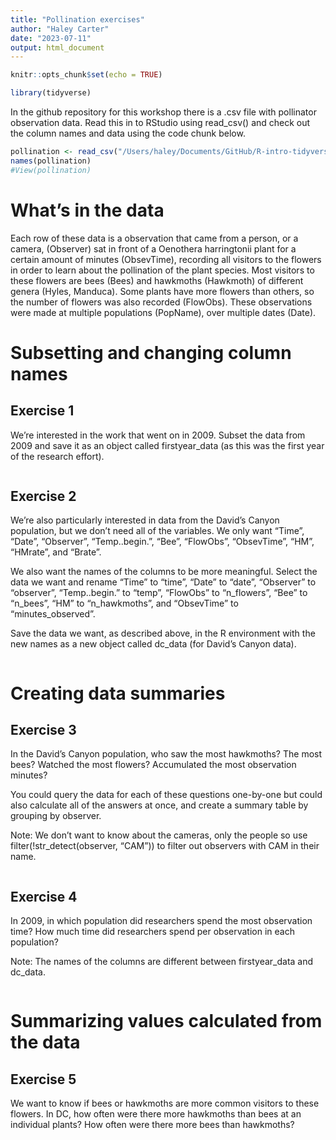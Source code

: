 ```yaml
---
title: "Pollination exercises"
author: "Haley Carter"
date: "2023-07-11"
output: html_document
---
```


```r
knitr::opts_chunk$set(echo = TRUE)
```

```r
library(tidyverse)
```



In the github repository for this workshop there is a .csv file with pollinator observation data. Read this in to RStudio using read_csv() and check out the column names and data using the code chunk below.

```r
pollination <- read_csv("/Users/haley/Documents/GitHub/R-intro-tidyverse-2023/pollination.csv")
names(pollination)
#View(pollination)
```


# What's in the data

Each row of these data is a observation that came from a person, or a camera, (Observer) sat in front of a Oenothera harringtonii plant for a certain amount of minutes (ObsevTime), recording all visitors to the flowers in order to learn about the pollination of the plant species. Most visitors to these flowers are bees (Bees) and hawkmoths (Hawkmoth) of different genera (Hyles, Manduca). Some plants have more flowers than others, so the number of flowers was also recorded (FlowObs). These observations were made at multiple populations (PopName), over multiple dates (Date). 

# Subsetting and changing column names

## Exercise 1

We're interested in the work that went on in 2009. Subset the data from 2009 and save it as an object called firstyear_data (as this was the first year of the research effort).

```r

```

## Exercise 2

We're also particularly interested in data from the David's Canyon population, but we don't need all of the variables. We only want "Time", "Date", "Observer", "Temp..begin.", "Bee", "FlowObs", "ObsevTime", "HM", "HMrate", and "Brate". 

We also want the names of the columns to be more meaningful. Select the data we want and rename "Time" to "time", "Date" to "date", "Observer" to "observer", "Temp..begin." to "temp", "FlowObs" to "n_flowers", "Bee" to "n_bees", "HM" to "n_hawkmoths", and "ObsevTime" to "minutes_observed". 


Save the data we want, as described above, in the R environment with the new names as a new object called dc_data (for David's Canyon data).

```r

```

# Creating data summaries

## Exercise 3

In the David's Canyon population, who saw the most hawkmoths? The most bees? Watched the most flowers? Accumulated the most observation minutes?

You could query the data for each of these questions one-by-one but could also calculate all of the answers at once, and create a summary table by grouping by observer. 

Note: We don't want to know about the cameras, only the people so use filter(!str_detect(observer, "CAM")) to filter out observers with CAM in their name.

```r

```

## Exercise 4 

In 2009, in which population did researchers spend the most observation time? How much time did researchers spend per observation in each population?

Note: The names of the columns are different between firstyear_data and dc_data.

```r

  
```

# Summarizing values calculated from the data

## Exercise 5

We want to know if bees or hawkmoths are more common visitors to these flowers. In DC, how often were there more hawkmoths than bees at an individual plants? How often were there more bees than hawkmoths?

```r

```

